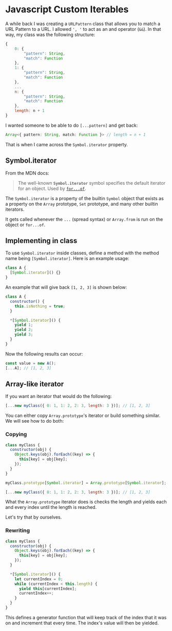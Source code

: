 
# Javascript Custom Iterables

A while back I was creating a `URLPattern` class that allows you to match a URL
Pattern to a URL. I allowed `', '` to act as an and operator (`&&`). In that way,
my class was the following structure:

```js
{
    0: {
        "pattern": String,
        "match": Function
    },
    1: {
        "pattern": String,
        "match": Function
    },
    ...
    n: {
        "pattern": String,
        "match": Function
    },
    length: n + 1
}
```

I wanted someone to be able to do `[...pattern]` and get back:

```typescript
Array<{ pattern: String, match: Function }> // length = n + 1
```

That is when I came across the `Symbol.iterator` property.

## Symbol.iterator

From the MDN docs:

> The well-known **`Symbol.iterator`** symbol specifies the default iterator for
> an object. Used by [`for...of`](https://developer.mozilla.org/en-US/docs/Web/JavaScript/Reference/Statements/for...of).

The `Symbol.iterator` is a property of the builtin `Symbol` object that exists
as a property on the `Array` prototype, `Set` prototype, and many other builtin iterators.

It gets called whenever the `...` (spread syntax) or `Array.from` is run on the
object or `for...of`.

## Implementing in class

To use `Symbol.iterator` inside classes, define a method with the method name being
`[Symbol.iterator]`. Here is an example usage:

```js
class A {
  [Symbol.iterator]() {}
}
```

An example that will give back `[1, 2, 3]` is shown below:

```js
class A {
  constructor() {
    this.isNothing = true;
  }

  *[Symbol.iterator]() {
    yield 1;
    yield 2;
    yield 3;
  }
}
```

Now the following results can occur:

```js
const value = new A();
[...A]; // [1, 2, 3]
```

## Array-like iterator

If you want an iterator that would do the following:

```js
[...new myClass({ 0: 1, 1: 2, 2: 3, length: 3 })]; // [1, 2, 3]
```

You can either copy `Array.prototype`'s iterator or build something similar. We
will see how to do both:

### Copying

```js
class myClass {
  constructor(obj) {
    Object.keys(obj).forEach((key) => {
      this[key] = obj[key];
    });
  }
}

myClass.prototype[Symbol.iterator] = Array.prototype[Symbol.iterator];

[...new myClass({ 0: 1, 1: 2, 2: 3, length: 3 })]; // [1, 2, 3]
```

What the `Array.prototype` iterator does is checks the length and yields each and
every index until the length is reached.

Let's try that by ourselves.

### Rewriting

```js
class myClass {
  constructor(obj) {
    Object.keys(obj).forEach((key) => {
      this[key] = obj[key];
    });
  }

  *[Symbol.iterator]() {
    let currentIndex = 0;
    while (currentIndex < this.length) {
      yield this[currentIndex];
      currentIndex++;
    }
  }
}
```

This defines a generator function that will keep track of the index that it was
on and increment that every time. The index's value will then be yielded.
